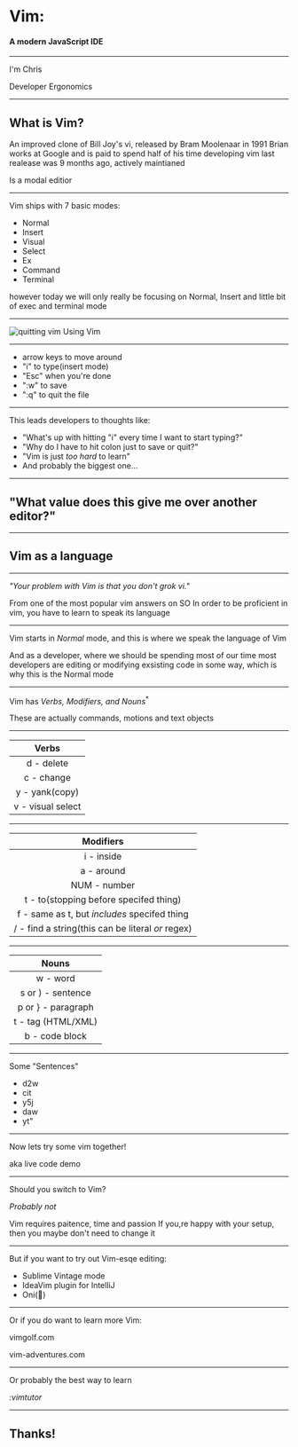 

<Head>
  <title>🦑</title>
</Head>

# Vim:
#### A modern JavaScript IDE

---

<Head>
  <title>🦑</title>
</Head>

I'm Chris

<Appear>
  <p>Developer Ergonomics</p>
</Appear>

---

<Head>
  <title>🦑</title>
</Head>

## What is Vim?

<Notes>
  An improved clone of Bill Joy's vi, released by Bram Moolenaar in 1991
  Brian works at Google and is paid to spend half of his time developing vim
  last realease was 9 months ago, actively maintianed

  Is a modal editior
</Notes>

---

<Head>
  <title>🦑</title>
</Head>

Vim ships with 7 basic modes:

<ul>
  <Appear>
    <li>Normal</li>
    <li>Insert</li>
    <li>Visual</li>
    <li>Select</li>
    <li>Ex</li>
    <li>Command</li>
    <li>Terminal</li>
  </Appear>
</ul>

<Notes>
  however today we will only really be focusing on Normal, Insert and little bit of exec and terminal mode
</Notes>

---

<Head>
  <title>🦑</title>
</Head>

![quitting vim](./assets/quitting-vim.jpg) Using Vim


---

<Head>
  <title>🦑</title>
</Head>

<ul>
  <li>arrow keys to move around</li>
  <Appear>
    <li>"i" to type(insert mode)</li>
    <li>"Esc" when you're done</li>
    <li>":w" to save</li>
    <li>":q" to quit the file</li>
  </Appear>
</ul>

---

<Head>
  <title>🦑</title>
</Head>

This leads developers to thoughts like:

<ul>
  <Appear>
    <li>"What's up with hitting "i" every time I want to start typing?"</li>
    <li>"Why do I have to hit colon just to save or quit?"</li>
    <li>"Vim is just <i>too hard</i> to learn"</li>
    <li>And probably the biggest one...</li>
  </Appear>
</ul>

---

<Head>
  <title>🦑</title>
</Head>


## "What value does this give me over another editor?"

---

<Head>
  <title>🦑</title>
</Head>

## Vim as a language 

---

<Head>
  <title>🦑</title>
</Head>

<i>"Your problem with Vim is that you don't grok vi."</i>

<Notes>
 From one of the most popular vim answers on SO
 In order to be proficient in vim, you have to learn to speak its language
</Notes>

---

<Head>
  <title>🦑</title>
</Head>

Vim starts in <i>Normal</i> mode, and this is where we speak the language of Vim

<Notes>
  And as a developer, where we should be spending most of our time
  most developers are editing or modifying exsisting code in some way, which is why this is the Normal mode
</Notes>

---

<Head>
  <title>🦑</title>
</Head>

Vim has <i>Verbs, Modifiers, and Nouns</i><sup>*</sup>

<Notes>
  These are actually commands, motions and text objects
</Notes>

---

<Head>
  <title>🦑</title>
</Head>

| Verbs             |
|:-----------------:|
| d - delete        |
| c - change        |
| y - yank(copy)    |
| v - visual select |

---

<Head>
  <title>🦑</title>
</Head>

| Modifiers                                             |
|:-----------------------------------------------------:|
| i - inside                                            |
| a - around                                            |
| NUM - number                                          |
| t - to(stopping before specifed thing)                |
| f - same as t, but <i>includes</i> specifed thing     |
| / - find a string(this can be literal <i>or</i> regex)|

---

<Head>
  <title>🦑</title>
</Head>

| Nouns             |
|:-----------------:|
| w - word          |
| s or ) - sentence |
| p or } - paragraph|
| t - tag (HTML/XML)|
| b - code block    |

---

<Head>
  <title>🦑</title>
</Head>

Some "Sentences"

<ul>
  <Appear>
    <li>d2w</li>
    <li>cit</li>
    <li>y5j</li>
    <li>daw</li>
    <li>yt"</li>
  </Appear>
</ul>

---

<Head>
  <title>🦑</title>
</Head>

Now lets try some vim together!

<Notes>
  aka live code demo
</Notes>

---

<Head>
  <title>🦑</title>
</Head>

Should you switch to Vim?

<Appear><i>Probably not</i></Appear>

<Notes>
  Vim requires paitence, time and passion
  If you,re happy with your setup, then you maybe don't need to change it
</Notes>

---

<Head>
  <title>🦑</title>
</Head>

But if you want to try out Vim-esqe editing:

<ul>
  <Appear>
    <li>Sublime Vintage mode</li>
    <li>IdeaVim plugin for IntelliJ</li>
    <li>Oni(🚧)</li>
  </Appear>
</ul>

---

<Head>
  <title>🦑</title>
</Head>

Or if you do want to learn more Vim:

vimgolf.com

vim-adventures.com

---

<Head>
  <title>🦑</title>
</Head>

Or probably the best way to learn

<Appear><i>:vimtutor</i></Appear>

---

<Head>
  <title>🦑</title>
</Head>

## Thanks!
